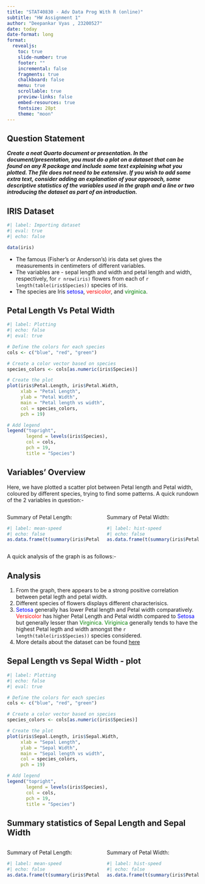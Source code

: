 ```yaml
---
title: "STAT40830 - Adv Data Prog With R (online)"
subtitle: "HW Assignment 1"
author: "Deepankar Vyas , 23200527"
date: today
date-format: long
format:
  revealjs: 
    toc: true 
    slide-number: true
    footer: ""
    incremental: false
    fragments: true
    chalkboard: false
    menu: true
    scrollable: true
    preview-links: false
    embed-resources: true
    fontsize: 28pt
    theme: "moon" 
---
```


## Question Statement

\center 

***Create a neat Quarto document or presentation. In the document/presentation, you must do a plot on a dataset that can be found on any R package and include some text explaining what you plotted. The file does not need to be extensive. If you wish to add some extra text, consider adding an explanation of your approach, some descriptive statistics of the variables used in the graph and a line or two introducing the dataset as part of an introduction.***

## IRIS Dataset

```r
#| label: Importing dataset
#| eval: true
#| echo: false

data(iris)

```

- The famous (Fisher's or Anderson's) iris data set gives the measurements in centimeters of different variables. \vspace{2 mm}
- The variables are - sepal length and width and petal length and width, respectively, for `r nrow(iris)` flowers from each of `r length(table(iris$Species))` species of iris. \vspace{2 mm}
- The species are Iris [setosa]{style="color: blue;"}, [versicolor]{style="color: red;"}, and [virginica]{style="color: green;"}.

## Petal Length Vs Petal Width 

```r
#| label: Plotting
#| echo: false
#| eval: true

# Define the colors for each species
cols <- c("blue", "red", "green")

# Create a color vector based on species
species_colors <- cols[as.numeric(iris$Species)]

# Create the plot
plot(iris$Petal.Length, iris$Petal.Width, 
     xlab = "Petal Length", 
     ylab = "Petal Width", 
     main = "Petal length vs width", 
     col = species_colors, 
     pch = 19)

# Add legend
legend("topright", 
       legend = levels(iris$Species), 
       col = cols, 
       pch = 19, 
       title = "Species")


```

## Variables' Overview

Here, we have plotted a scatter plot between Petal length and Petal width, coloured by different species, trying to find some patterns. A quick rundown of the 2 variables in question:-

::: columns
::: {.column width="50%"}
Summary of Petal Length:

```r
#| label: mean-speed
#| echo: false
as.data.frame(t(summary(iris$Petal.Length)))[,-1]
```
:::

::: {.column width="50%"}
Summary of Petal Width:

```r
#| label: hist-speed
#| echo: false
as.data.frame(t(summary(iris$Petal.Width)))[,-1]
```
:::
:::

\vspace{4 mm}

A quick analysis of the graph is as follows:-

## Analysis

1. From the graph, there appears to be a strong positive correlation between petal legth and petal width. \vspace{2 mm}
2. Different species of flowers displays different characterisics.\vspace{2 mm}
3. [Setosa]{style="color: blue;"} generally has lower Petal length and Petal width comparatively. [Versicolor]{style="color: red;"} has higher Petal Length and Petal width compared to [Setosa]{style="color: blue;"} but generally lesser than [Virginica]{style="color: green;"}. [Viriginica]{style="color: green;"} generally tends to have the highest Petal legth and width amongst the `r length(table(iris$Species))` species considered.\vspace{2 mm}
4. More details about the dataset can be found [here](https://en.wikipedia.org/wiki/Iris_flower_data_set)

## Sepal Length vs Sepal Width - plot

```r
#| label: Plotting
#| echo: false
#| eval: true

# Define the colors for each species
cols <- c("blue", "red", "green")

# Create a color vector based on species
species_colors <- cols[as.numeric(iris$Species)]

# Create the plot
plot(iris$Sepal.Length, iris$Sepal.Width, 
     xlab = "Sepal Length", 
     ylab = "Sepal Width", 
     main = "Sepal length vs width", 
     col = species_colors, 
     pch = 19)

# Add legend
legend("topright", 
       legend = levels(iris$Species), 
       col = cols, 
       pch = 19, 
       title = "Species")


```

## Summary statistics of Sepal Length and Sepal Width

::: columns
::: {.column width="50%"}
Summary of Petal Length:

```r
#| label: mean-speed
#| echo: false
as.data.frame(t(summary(iris$Petal.Length)))[,-1]
```
:::

::: {.column width="50%"}
Summary of Petal Width:

```r
#| label: hist-speed
#| echo: false
as.data.frame(t(summary(iris$Petal.Width)))[,-1]
```
:::
:::

\vspace{4 mm}







